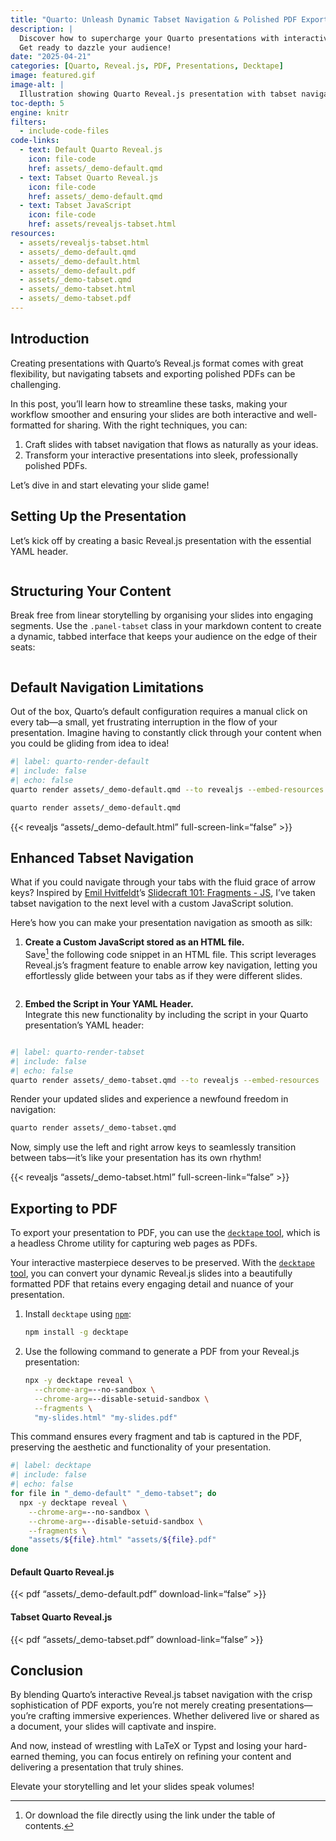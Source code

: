 ```yaml
---
title: "Quarto: Unleash Dynamic Tabset Navigation & Polished PDF Exports"
description: |
  Discover how to supercharge your Quarto presentations with interactive tabset navigation in Reveal.js and create stunning, professional PDFs.
  Get ready to dazzle your audience!
date: "2025-04-21"
categories: [Quarto, Reveal.js, PDF, Presentations, Decktape]
image: featured.gif
image-alt: |
  Illustration showing Quarto Reveal.js presentation with tabset navigation.
toc-depth: 5
engine: knitr
filters:
  - include-code-files
code-links:
  - text: Default Quarto Reveal.js
    icon: file-code
    href: assets/_demo-default.qmd
  - text: Tabset Quarto Reveal.js
    icon: file-code
    href: assets/_demo-default.qmd
  - text: Tabset JavaScript
    icon: file-code
    href: assets/revealjs-tabset.html
resources:
  - assets/revealjs-tabset.html
  - assets/_demo-default.qmd
  - assets/_demo-default.html
  - assets/_demo-default.pdf
  - assets/_demo-tabset.qmd
  - assets/_demo-tabset.html
  - assets/_demo-tabset.pdf
---
```


## Introduction

Creating presentations with Quarto's Reveal.js  format comes with great flexibility, but navigating tabsets and exporting polished PDFs can be challenging.

In this post, you'll learn how to streamline these tasks, making your workflow smoother and ensuring your slides are both interactive and well-formatted for sharing.
With the right techniques, you can:

1. Craft slides with tabset navigation that flows as naturally as your ideas.
2. Transform your interactive presentations into sleek, professionally polished PDFs.

Let's dive in and start elevating your slide game!

## Setting Up the Presentation

Let's kick off by creating a basic Reveal.js presentation with the essential YAML header.

```.yaml
```

## Structuring Your Content

Break free from linear storytelling by organising your slides into engaging segments.
Use the `.panel-tabset` class in your markdown content to create a dynamic, tabbed interface that keeps your audience on the edge of their seats:

```.markdown
```

## Default Navigation Limitations

Out of the box, Quarto's default configuration requires a manual click on every tab—a small, yet frustrating interruption in the flow of your presentation.
Imagine having to constantly click through your content when you could be gliding from idea to idea!

```bash
#| label: quarto-render-default
#| include: false
#| echo: false
quarto render assets/_demo-default.qmd --to revealjs --embed-resources
```

```.bash
quarto render assets/_demo-default.qmd
```

{{< revealjs "assets/_demo-default.html" full-screen-link="false" >}}

## Enhanced Tabset Navigation

What if you could navigate through your tabs with the fluid grace of arrow keys? Inspired by [Emil Hvitfeldt](https://github.com/EmilHvitfeldt/)'s [Slidecraft 101: Fragments - JS](https://emilhvitfeldt.com/post/slidecraft-fragment-js/#tabset-advance), I've taken tabset navigation to the next level with a custom JavaScript solution.

Here's how you can make your presentation navigation as smooth as silk:

1. **Create a Custom JavaScript stored as an HTML file.**  
   Save[^1] the following code snippet in an HTML file.
   This script leverages Reveal.js's fragment feature to enable arrow key navigation, letting you effortlessly glide between your tabs as if they were different slides.

   ```.html
   ```

2. **Embed the Script in Your YAML Header.**  
   Integrate this new functionality by including the script in your Quarto presentation's YAML header:

   ```.yaml
   ```

[^1]: Or download the file directly using the link under the table of contents.

```bash
#| label: quarto-render-tabset
#| include: false
#| echo: false
quarto render assets/_demo-tabset.qmd --to revealjs --embed-resources
```

Render your updated slides and experience a newfound freedom in navigation:

```.bash
quarto render assets/_demo-tabset.qmd
```

Now, simply use the left and right arrow keys to seamlessly transition between tabs—it's like your presentation has its own rhythm!

{{< revealjs "assets/_demo-tabset.html" full-screen-link="false" >}}

## Exporting to PDF

To export your presentation to PDF, you can use the [`decktape` tool](https://github.com/astefanutti/decktape), which is a headless Chrome utility for capturing web pages as PDFs.

Your interactive masterpiece deserves to be preserved. With the [`decktape` tool](https://github.com/astefanutti/decktape), you can convert your dynamic Reveal.js  slides into a beautifully formatted PDF that retains every engaging detail and nuance of your presentation.

1. Install `decktape` using [`npm`](https://www.npmjs.com/):

   ```.bash
   npm install -g decktape
   ```

2. Use the following command to generate a PDF from your Reveal.js presentation:

   ```.bash
   npx -y decktape reveal \
     --chrome-arg=--no-sandbox \
     --chrome-arg=--disable-setuid-sandbox \
     --fragments \
     "my-slides.html" "my-slides.pdf"
   ```

This command ensures every fragment and tab is captured in the PDF, preserving the aesthetic and functionality of your presentation.

```bash
#| label: decktape
#| include: false
#| echo: false
for file in "_demo-default" "_demo-tabset"; do
  npx -y decktape reveal \
    --chrome-arg=--no-sandbox \
    --chrome-arg=--disable-setuid-sandbox \
    --fragments \
    "assets/${file}.html" "assets/${file}.pdf"
done
```

:::: {layout-ncol="2"}

#### Default Quarto Reveal.js {.unnumbered .unlisted}

{{< pdf "assets/_demo-default.pdf" download-link="false" >}}

#### Tabset Quarto Reveal.js {.unnumbered .unlisted}

{{< pdf "assets/_demo-tabset.pdf" download-link="false" >}}

:::

## Conclusion

By blending Quarto's interactive Reveal.js tabset navigation with the crisp sophistication of PDF exports, you're not merely creating presentations—you're crafting immersive experiences.
Whether delivered live or shared as a document, your slides will captivate and inspire.

And now, instead of wrestling with LaTeX or Typst and losing your hard-earned theming, you can focus entirely on refining your content and delivering a presentation that truly shines.

Elevate your storytelling and let your slides speak volumes!
